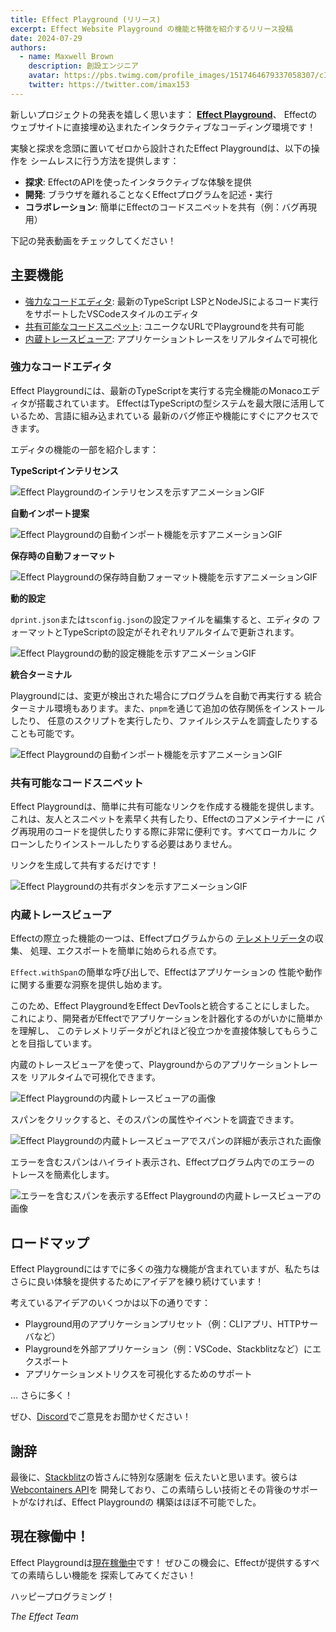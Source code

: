 ```yaml
---
title: Effect Playground (リリース)
excerpt: Effect Website Playground の機能と特徴を紹介するリリース投稿
date: 2024-07-29
authors:
  - name: Maxwell Brown
    description: 創設エンジニア
    avatar: https://pbs.twimg.com/profile_images/1517464679337058307/cIB1-Gkx_400x400.jpg
    twitter: https://twitter.com/imax153
---
```


新しいプロジェクトの発表を嬉しく思います： [**Effect Playground**](https://effect.website/play)、
Effectのウェブサイトに直接埋め込まれたインタラクティブなコーディング環境です！

実験と探求を念頭に置いてゼロから設計されたEffect Playgroundは、以下の操作を
シームレスに行う方法を提供します：

- **探求**: EffectのAPIを使ったインタラクティブな体験を提供
- **開発**: ブラウザを離れることなくEffectプログラムを記述・実行
- **コラボレーション**: 簡単にEffectのコードスニペットを共有（例：バグ再現用）

下記の発表動画をチェックしてください！

<YouTube url="https://www.youtube.com/embed/zrMY9r9CRoc?si=NSCEz1nS44_FOr6Y" />

## 主要機能

- [強力なコードエディタ](#強力なコードエディタ): 最新のTypeScript LSPとNodeJSによるコード実行をサポートしたVSCodeスタイルのエディタ
- [共有可能なコードスニペット](#共有可能なコードスニペット): ユニークなURLでPlaygroundを共有可能
- [内蔵トレースビューア](#内蔵トレースビューア): アプリケーショントレースをリアルタイムで可視化

### 強力なコードエディタ

Effect Playgroundには、最新のTypeScriptを実行する完全機能のMonacoエディタが搭載されています。
EffectはTypeScriptの型システムを最大限に活用しているため、言語に組み込まれている
最新のバグ修正や機能にすぐにアクセスできます。

エディタの機能の一部を紹介します：

**TypeScriptインテリセンス**

<img
  src="/images/blog/0035-playground-release/intellisense.gif"
  alt="Effect Playgroundのインテリセンスを示すアニメーションGIF"
/>

**自動インポート提案**

<img
  src="/images/blog/0035-playground-release/auto-imports.gif"
  alt="Effect Playgroundの自動インポート機能を示すアニメーションGIF"
/>

**保存時の自動フォーマット**

<img
  src="/images/blog/0035-playground-release/format-on-save.gif"
  alt="Effect Playgroundの保存時自動フォーマット機能を示すアニメーションGIF"
/>

**動的設定**

`dprint.json`または`tsconfig.json`の設定ファイルを編集すると、エディタの
フォーマットとTypeScriptの設定がそれぞれリアルタイムで更新されます。

<img
  src="/images/blog/0035-playground-release/dynamic-configuration.gif"
  alt="Effect Playgroundの動的設定機能を示すアニメーションGIF"
/>

**統合ターミナル**

Playgroundには、変更が検出された場合にプログラムを自動で再実行する
統合ターミナル環境もあります。また、`pnpm`を通じて追加の依存関係をインストールしたり、
任意のスクリプトを実行したり、ファイルシステムを調査したりすることも可能です。

<img
  src="/images/blog/0035-playground-release/terminal.gif"
  alt="Effect Playgroundの自動インポート機能を示すアニメーションGIF"
/>

### 共有可能なコードスニペット

Effect Playgroundは、簡単に共有可能なリンクを作成する機能を提供します。
これは、友人とスニペットを素早く共有したり、Effectのコアメンテイナーに
バグ再現用のコードを提供したりする際に非常に便利です。すべてローカルに
クローンしたりインストールしたりする必要はありません。

リンクを生成して共有するだけです！

<img
  src="/images/blog/0035-playground-release/share.gif"
  alt="Effect Playgroundの共有ボタンを示すアニメーションGIF"
/>

### 内蔵トレースビューア

Effectの際立った機能の一つは、Effectプログラムからの
[テレメトリデータ](https://effect.website/docs/guides/observability/telemetry)の収集、
処理、エクスポートを簡単に始められる点です。

`Effect.withSpan`の簡単な呼び出しで、Effectはアプリケーションの
性能や動作に関する重要な洞察を提供し始めます。

このため、Effect PlaygroundをEffect DevToolsと統合することにしました。
これにより、開発者がEffectでアプリケーションを計器化するのがいかに簡単かを理解し、
このテレメトリデータがどれほど役立つかを直接体験してもらうことを目指しています。

内蔵のトレースビューアを使って、Playgroundからのアプリケーショントレースを
リアルタイムで可視化できます。

<img
  src="/images/blog/0035-playground-release/trace-viewer.png"
  alt="Effect Playgroundの内蔵トレースビューアの画像"
/>

スパンをクリックすると、そのスパンの属性やイベントを調査できます。

<img
  src="/images/blog/0035-playground-release/span-details.png"
  alt="Effect Playgroundの内蔵トレースビューアでスパンの詳細が表示された画像"
/>

エラーを含むスパンはハイライト表示され、Effectプログラム内でのエラーの
トレースを簡素化します。

<img
  src="/images/blog/0035-playground-release/span-errors.png"
  alt="エラーを含むスパンを表示するEffect Playgroundの内蔵トレースビューアの画像"
/>

## ロードマップ

Effect Playgroundにはすでに多くの強力な機能が含まれていますが、私たちは
さらに良い体験を提供するためにアイデアを練り続けています！

考えているアイデアのいくつかは以下の通りです：

- Playground用のアプリケーションプリセット（例：CLIアプリ、HTTPサーバなど）
- Playgroundを外部アプリケーション（例：VSCode、Stackblitzなど）にエクスポート
- アプリケーションメトリクスを可視化するためのサポート

... さらに多く！

ぜひ、[Discord](https://discord.gg/effect-ts)でご意見をお聞かせください！

## 謝辞

最後に、[Stackblitz](https://stackblitz.com)の皆さんに特別な感謝を
伝えたいと思います。彼らは[Webcontainers API](https://webcontainers.io)を
開発しており、この素晴らしい技術とその背後のサポートがなければ、Effect Playgroundの
構築はほぼ不可能でした。

## 現在稼働中！

Effect Playgroundは[現在稼働中](https://effect.website/play)です！
ぜひこの機会に、Effectが提供するすべての素晴らしい機能を
探索してみてください！

ハッピープログラミング！

_The Effect Team_
